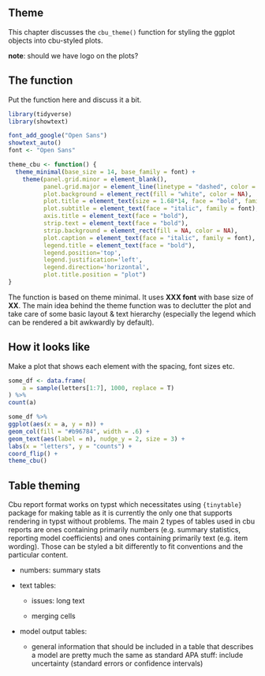 ## Theme

This chapter discusses the `cbu_theme()` function for styling the ggplot objects into cbu-styled plots.

**note**: should we have logo on the plots?

## The function

Put the function here and discuss it a bit.

```r
library(tidyverse)
library(showtext)

font_add_google("Open Sans")
showtext_auto()
font <- "Open Sans"

theme_cbu <- function() {
  theme_minimal(base_size = 14, base_family = font) +
    theme(panel.grid.minor = element_blank(),
          panel.grid.major = element_line(linetype = "dashed", color = "grey80", linewidth = .5),
          plot.background = element_rect(fill = "white", color = NA),
          plot.title = element_text(size = 1.68*14, face = "bold", family = font),
          plot.subtitle = element_text(face = "italic", family = font),
          axis.title = element_text(face = "bold"),
          strip.text = element_text(face = "bold"),
          strip.background = element_rect(fill = NA, color = NA),
          plot.caption = element_text(face = "italic", family = font),
          legend.title = element_text(face = "bold"),
          legend.position='top', 
          legend.justification='left',
          legend.direction='horizontal',
          plot.title.position = "plot")
}
```

The function is based on theme minimal. It uses **XXX font** with base size of **XX**. The main idea behind the theme function was to declutter the plot and take care of some basic layout & text hierarchy (especially the legend which can be rendered a bit awkwardly by default).

## How it looks like

Make a plot that shows each element with the spacing, font sizes etc.

```r
some_df <- data.frame(
    a = sample(letters[1:7], 1000, replace = T)
) %>%
count(a)

some_df %>%
ggplot(aes(x = a, y = n)) +
geom_col(fill = "#b96784", width = .6) +
geom_text(aes(label = n), nudge_y = 2, size = 3) +
labs(x = "letters", y = "counts") +
coord_flip() +
theme_cbu()
```

## Table theming

Cbu report format works on typst which necessitates using `{tinytable}` package for making table as it is currently the only one that supports rendering in typst without problems. The main 2 types of tables used in cbu reports are ones containing primarily numbers (e.g. summary statistics, reporting model coefficients) and ones containing primarily text (e.g. item wording). Those can be styled a bit differently to fit conventions and the particular content.

-   numbers: summary stats

-   text tables:

    -   issues: long text

    -   merging cells

-   model output tables:

    -   general information that should be included in a table that describes a model are pretty much the same as standard APA stuff: include uncertainty (standard errors or confidence intervals)
